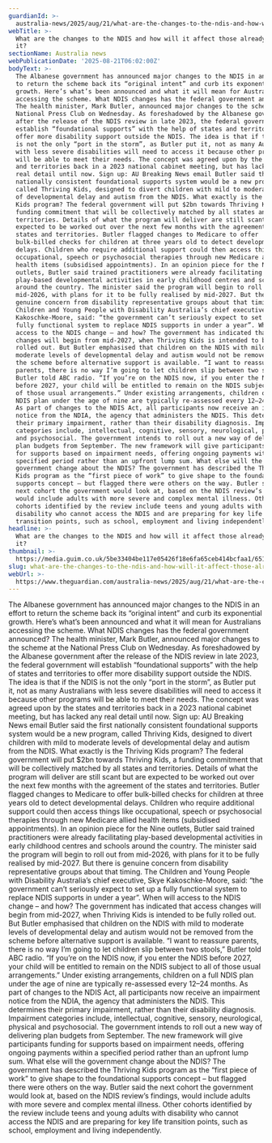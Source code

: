 ```yaml
---
guardianId: >-
  australia-news/2025/aug/21/what-are-the-changes-to-the-ndis-and-how-will-it-affect-those-already-using-it
webTitle: >-
  What are the changes to the NDIS and how will it affect those already using
  it? 
sectionName: Australia news
webPublicationDate: '2025-08-21T06:02:00Z'
bodyText: >-
  The Albanese government has announced major changes to the NDIS in an effort
  to return the scheme back its “original intent” and curb its exponential
  growth. Here’s what’s been announced and what it will mean for Australians
  accessing the scheme. What NDIS changes has the federal government announced?
  The health minister, Mark Butler, announced major changes to the scheme at the
  National Press Club on Wednesday. As foreshadowed by the Albanese government
  after the release of the NDIS review in late 2023, the federal government will
  establish “foundational supports” with the help of states and territories to
  offer more disability support outside the NDIS. The idea is that if the NDIS
  is not the only “port in the storm”, as Butler put it, not as many Australians
  with less severe disabilities will need to access it because other programs
  will be able to meet their needs. The concept was agreed upon by the states
  and territories back in a 2023 national cabinet meeting, but has lacked any
  real detail until now. Sign up: AU Breaking News email Butler said the first
  nationally consistent foundational supports system would be a new program,
  called Thriving Kids, designed to divert children with mild to moderate levels
  of developmental delay and autism from the NDIS. What exactly is the Thriving
  Kids program? The federal government will put $2bn towards Thriving Kids, a
  funding commitment that will be collectively matched by all states and
  territories. Details of what the program will deliver are still scant but are
  expected to be worked out over the next few months with the agreement of the
  states and territories. Butler flagged changes to Medicare to offer
  bulk-billed checks for children at three years old to detect developmental
  delays. Children who require additional support could then access things like
  occupational, speech or psychosocial therapies through new Medicare allied
  health items (subsidised appointments). In an opinion piece for the Nine
  outlets, Butler said trained practitioners were already facilitating
  play-based developmental activities in early childhood centres and schools
  around the country. The minister said the program will begin to roll out from
  mid-2026, with plans for it to be fully realised by mid-2027. But there is
  genuine concern from disability representative groups about that timing. The
  Children and Young People with Disability Australia’s chief executive, Skye
  Kakoschke-Moore, said: “the government can’t seriously expect to set up a
  fully functional system to replace NDIS supports in under a year”. When will
  access to the NDIS change – and how? The government has indicated that access
  changes will begin from mid-2027, when Thriving Kids is intended to be fully
  rolled out. But Butler emphasised that children on the NDIS with mild to
  moderate levels of developmental delay and autism would not be removed from
  the scheme before alternative support is available. “I want to reassure
  parents, there is no way I’m going to let children slip between two stools,”
  Butler told ABC radio. “If you’re on the NDIS now, if you enter the NDIS
  before 2027, your child will be entitled to remain on the NDIS subject to all
  of those usual arrangements.” Under existing arrangements, children on a full
  NDIS plan under the age of nine are typically re-assessed every 12–24 months.
  As part of changes to the NDIS Act, all participants now receive an impairment
  notice from the NDIA, the agency that administers the NDIS. This determines
  their primary impairment, rather than their disability diagnosis. Impairment
  categories include, intellectual, cognitive, sensory, neurological, physical
  and psychosocial. The government intends to roll out a new way of delivering
  plan budgets from September. The new framework will give participants funding
  for supports based on impairment needs, offering ongoing payments within a
  specified period rather than an upfront lump sum. What else will the
  government change about the NDIS? The government has described the Thriving
  Kids program as the “first piece of work” to give shape to the foundational
  supports concept – but flagged there were others on the way. Butler said the
  next cohort the government would look at, based on the NDIS review’s findings,
  would include adults with more severe and complex mental illness. Other
  cohorts identified by the review include teens and young adults with
  disability who cannot access the NDIS and are preparing for key life
  transition points, such as school, employment and living independently.
headline: >-
  What are the changes to the NDIS and how will it affect those already using
  it? 
thumbnail: >-
  https://media.guim.co.uk/5be33404be117e05426f18e6fa65ceb414bcfaa1/651_0_6513_5211/500.jpg
slug: what-are-the-changes-to-the-ndis-and-how-will-it-affect-those-already-using-it
webUrl: >-
  https://www.theguardian.com/australia-news/2025/aug/21/what-are-the-changes-to-the-ndis-and-how-will-it-affect-those-already-using-it
---
```

The Albanese government has announced major changes to the NDIS in an effort to return the scheme back its “original intent” and curb its exponential growth. Here’s what’s been announced and what it will mean for Australians accessing the scheme. What NDIS changes has the federal government announced? The health minister, Mark Butler, announced major changes to the scheme at the National Press Club on Wednesday. As foreshadowed by the Albanese government after the release of the NDIS review in late 2023, the federal government will establish “foundational supports” with the help of states and territories to offer more disability support outside the NDIS. The idea is that if the NDIS is not the only “port in the storm”, as Butler put it, not as many Australians with less severe disabilities will need to access it because other programs will be able to meet their needs. The concept was agreed upon by the states and territories back in a 2023 national cabinet meeting, but has lacked any real detail until now. Sign up: AU Breaking News email Butler said the first nationally consistent foundational supports system would be a new program, called Thriving Kids, designed to divert children with mild to moderate levels of developmental delay and autism from the NDIS. What exactly is the Thriving Kids program? The federal government will put $2bn towards Thriving Kids, a funding commitment that will be collectively matched by all states and territories. Details of what the program will deliver are still scant but are expected to be worked out over the next few months with the agreement of the states and territories. Butler flagged changes to Medicare to offer bulk-billed checks for children at three years old to detect developmental delays. Children who require additional support could then access things like occupational, speech or psychosocial therapies through new Medicare allied health items (subsidised appointments). In an opinion piece for the Nine outlets, Butler said trained practitioners were already facilitating play-based developmental activities in early childhood centres and schools around the country. The minister said the program will begin to roll out from mid-2026, with plans for it to be fully realised by mid-2027. But there is genuine concern from disability representative groups about that timing. The Children and Young People with Disability Australia’s chief executive, Skye Kakoschke-Moore, said: “the government can’t seriously expect to set up a fully functional system to replace NDIS supports in under a year”. When will access to the NDIS change – and how? The government has indicated that access changes will begin from mid-2027, when Thriving Kids is intended to be fully rolled out. But Butler emphasised that children on the NDIS with mild to moderate levels of developmental delay and autism would not be removed from the scheme before alternative support is available. “I want to reassure parents, there is no way I’m going to let children slip between two stools,” Butler told ABC radio. “If you’re on the NDIS now, if you enter the NDIS before 2027, your child will be entitled to remain on the NDIS subject to all of those usual arrangements.” Under existing arrangements, children on a full NDIS plan under the age of nine are typically re-assessed every 12–24 months. As part of changes to the NDIS Act, all participants now receive an impairment notice from the NDIA, the agency that administers the NDIS. This determines their primary impairment, rather than their disability diagnosis. Impairment categories include, intellectual, cognitive, sensory, neurological, physical and psychosocial. The government intends to roll out a new way of delivering plan budgets from September. The new framework will give participants funding for supports based on impairment needs, offering ongoing payments within a specified period rather than an upfront lump sum. What else will the government change about the NDIS? The government has described the Thriving Kids program as the “first piece of work” to give shape to the foundational supports concept – but flagged there were others on the way. Butler said the next cohort the government would look at, based on the NDIS review’s findings, would include adults with more severe and complex mental illness. Other cohorts identified by the review include teens and young adults with disability who cannot access the NDIS and are preparing for key life transition points, such as school, employment and living independently.
